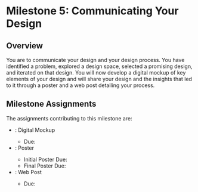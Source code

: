 
# Milestone 5: Communicating Your Design

<UnderDevelopment display={false} />

## Overview

You are to communicate your design and your design process.
You have identified a problem, explored a design space, selected a promising design, and iterated on that design.
You will now develop a digital mockup of key elements of your design
and will share your design and the insights that led to it through a poster and a web post detailing your process.

## Milestone Assignments

The assignments contributing to this milestone are:

- <SiteLink linkKey={SiteLinks.assignment_5_digital_mockup_top}/>: Digital Mockup
  - Due: <AssignmentDueDateTime assignmentKey={calendarData.assignments.assignment_5_digital_mockup} />
- <SiteLink linkKey={SiteLinks.assignment_5_poster_top}/>: Poster
  - Initial Poster Due: <AssignmentDueDateTime assignmentKey={calendarData.assignments.assignment_5_poster_initial} />
  - Final Poster Due: <AssignmentDueDateTime assignmentKey={calendarData.assignments.assignment_5_poster_final} />
- <SiteLink linkKey={SiteLinks.assignment_5_web_post_top}/>: Web Post
  - Due: <AssignmentDueDateTime assignmentKey={calendarData.assignments.assignment_5_web_post_final} />
